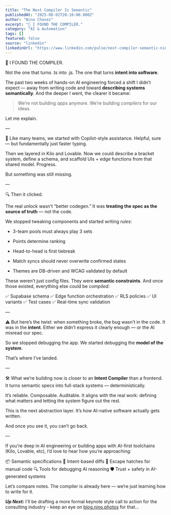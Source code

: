 ```yaml
---
title: "The Next Compiler Is Semantic"
publishedAt: "2025-08-02T20:16:00.000Z"
author: "Nino Chavez"
excerpt: "🚨 I FOUND THE COMPILER."
category: "AI & Automation"
tags: []
featured: false
source: "linkedin"
linkedinUrl: "https://www.linkedin.com/pulse/next-compiler-semantic-nino-chavez-vulyc"
---
```


🚨 I FOUND THE COMPILER.

Not the one that turns .ts into .js. The one that turns **intent into software**.

The past two weeks of hands-on AI engineering forced a shift I didn’t expect — away from writing code and toward **describing systems semantically**. And the deeper I went, the clearer it became:

> We’re not building *apps* anymore. We’re building *compilers* for our ideas.

Let me explain.

—

🧱 Like many teams, we started with Copilot-style assistance. Helpful, sure — but fundamentally just faster typing.

Then we layered in Kilo and Lovable. Now we could describe a bracket system, define a schema, and scaffold UIs + edge functions from that shared model. Progress.

But something was still missing.

—

🔍 Then it clicked.

The real unlock wasn’t “better codegen.” It was **treating the spec as the source of truth** — not the code.

We stopped tweaking components and started writing *rules*:

-   3-team pools must always play 3 sets
    
-   Points determine ranking
    
-   Head-to-head is first tiebreak
    
-   Match syncs should never overwrite confirmed states
    
-   Themes are DB-driven and WCAG validated by default
    

These weren’t just config files. They were **semantic constraints**. And once those existed, everything else could be *compiled*:

✅ Supabase schema ✅ Edge function orchestration ✅ RLS policies ✅ UI variants ✅ Test cases ✅ Real-time sync validation

—

⚠️ But here’s the twist: when something broke, the bug wasn’t in the code. It was in the **intent**. Either we didn’t express it clearly enough — or the AI misread our spec.

So we stopped debugging the app. We started debugging the **model of the system**.

That’s where I’ve landed.

—

🛠 What we’re building now is closer to an **Intent Compiler** than a frontend. It turns semantic specs into full-stack systems — deterministically.

It’s reliable. Composable. Auditable. It aligns with the real work: defining what matters and letting the system figure out the rest.

This is the next abstraction layer. It’s how AI-native software actually gets written.

And once you see it, you can’t go back.

—

If you’re deep in AI engineering or building apps with AI-first toolchains (Kilo, Lovable, etc), I’d love to hear how you’re approaching:

📦 Semantic specifications 🔄 Intent-based diffs 🧩 Escape hatches for manual code 🔍 Tools for debugging AI reasoning 🛡 Trust + safety in AI-generated systems

Let’s compare notes. The compiler is already here — we’re just learning how to write for it.

***Up Next:*** I'll be drafting a more formal keynote style call to action for the consulting industry - keep an eye on [blog.nino.photos](http://blog.nino.photos) for that...